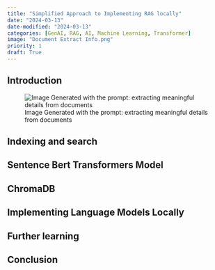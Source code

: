 ```yaml
---
title: "Simplified Approach to Implementing RAG locally"
date: "2024-03-13"
date-modified: "2024-03-13"
categories: [GenAI, RAG, AI, Machine Learning, Transformer]
image: "Document Extract Info.png"
priority: 1
draft: True
---
```


## Introduction

![Image Generated with the prompt: extracting meaningful details from documents]("Document Extract Info.png")

## Indexing and search

## Sentence Bert Transformers Model

## ChromaDB

## Implementing Language Models Locally

## Further learning

## Conclusion


